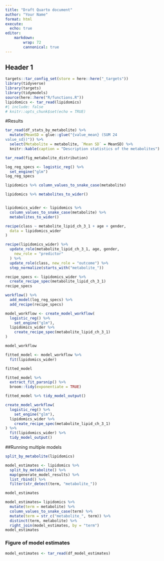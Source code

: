 ```yaml
---
title: "Draft Quarto document"
author: "Your Name"
format: html
execute:
  echo: true
editor:
    markdown:
        wrap: 72
        cannonical: true
---
```


## Header 1

```r
targets::tar_config_set(store = here::here("_targets"))
library(tidyverse)
library(targets)
library(tidymodels)
source(here::here("R/functions.R"))
lipidomics <- tar_read(lipidomics)
#| include: false
# knitr::opts_chunk$set(echo = TRUE)
```

#Results

```r
tar_read(df_stats_by_metabolite) %>%
  mutate(MeanSD = glue::glue("{value_mean} (SUM	24
value_sd})")) %>%
  select(Metabolite = metabolite, `Mean SD` = MeanSD) %>%
  knitr::kable(caption = "Description statistics of the metabolites")
```

```r
tar_read(fig_metabolite_distribution)
```

```r
log_reg_specs <- logistic_reg() %>%
  set_engine("glm")
log_reg_specs
```

```r
lipidomics %>% column_values_to_snake_case(metabolite)
```

```r
lipidomics %>% metabolites_to_wider()


lipidomics_wider <- lipidomics %>%
  column_values_to_snake_case(metabolite) %>%
  metabolites_to_wider()
```

```r
recipe(class ~ metabolite_lipid_ch_3_1 + age + gender,
  data = lipidomics_wider
)
```

```r
recipe(lipidomics_wider) %>%
  update_role(metabolite_lipid_ch_3_1, age, gender,
    new_role = "predictor"
  ) %>%
  update_role(class, new_role = "outcome") %>%
  step_normalize(starts_with("metabolite_"))
```

```r
recipe_specs <- lipidomics_wider %>%
  create_recipe_spec(metabolite_lipid_ch_3_1)
recipe_specs
```

```r
workflow() %>%
  add_model(log_reg_specs) %>%
  add_recipe(recipe_specs)
```

```r
model_workflow <- create_model_workflow(
  logistic_reg() %>%
    set_engine("glm"),
  lipidomics_wider %>%
    create_recipe_spec(metabolite_lipid_ch_3_1)
)

model_workflow
```

```r
fitted_model <- model_workflow %>%
  fit(lipidomics_wider)

fitted_model
```

```r
fitted_model %>%
  extract_fit_parsnip() %>%
  broom::tidy(exponentiate = TRUE)
```

```r
fitted_model %>% tidy_model_output()
```

```r
create_model_workflow(
  logistic_reg() %>%
    set_engine("glm"),
  lipidomics_wider %>%
    create_recipe_spec(metabolite_lipid_ch_3_1)
) %>%
  fit(lipidomics_wider) %>%
  tidy_model_output()
```

##Running multiple models

```r
split_by_metabolite(lipidomics)
```

```r


model_estimates <- lipidomics %>%
  split_by_metabolite() %>%
  map(generate_model_results) %>%
  list_rbind() %>% 
  filter(str_detect(term, "metabolite_"))

model_estimates

```

```r
model_estimates= lipidomics %>%
  mutate(term = metabolite) %>%
  column_values_to_snake_case(term) %>%
  mutate(term = str_c("metabolite_", term)) %>%
  distinct(term, metabolite) %>%
  right_join(model_estimates, by = "term")
model_estimates


```

### Figure of model estimates

```r
model_estimates <- tar_read(df_model_estimates)
```
